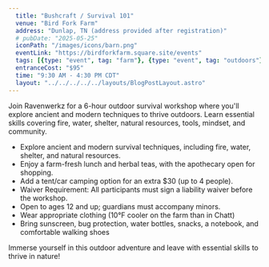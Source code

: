 ```yaml
---
  title: "Bushcraft / Survival 101"
  venue: "Bird Fork Farm"
  address: "Dunlap, TN (address provided after registration)"
  # pubDate: "2025-05-25"
  iconPath: "/images/icons/barn.png"
  eventLink: "https://birdforkfarm.square.site/events"
  tags: [{type: "event", tag: "farm"}, {type: "event", tag: "outdoors"}]
  entranceCost: "$95"
  time: "9:30 AM - 4:30 PM CDT"
  layout: "../../../../../layouts/BlogPostLayout.astro"
---
```



Join Ravenwerkz for a 6-hour outdoor survival workshop where you'll explore ancient and modern techniques to thrive outdoors. Learn essential skills covering fire, water, shelter, natural resources, tools, mindset, and community.

- Explore ancient and modern survival techniques, including fire, water, shelter, and natural resources.
- Enjoy a farm-fresh lunch and herbal teas, with the apothecary open for shopping.
- Add a tent/car camping option for an extra $30 (up to 4 people).
- Waiver Requirement: All participants must sign a liability waiver before the workshop.
- Open to ages 12 and up; guardians must accompany minors.
- Wear appropriate clothing (10°F cooler on the farm than in Chatt)
- Bring sunscreen, bug protection, water bottles, snacks, a notebook, and comfortable walking shoes

Immerse yourself in this outdoor adventure and leave with essential skills to thrive in nature!
